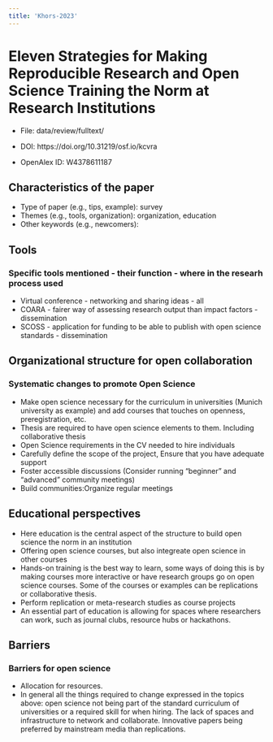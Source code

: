 ---
title: 'Khors-2023'
---

# Eleven Strategies for Making Reproducible Research and Open Science Training the Norm at Research Institutions

-   File: data/review/fulltext/

-   DOI: https://doi.org/10.31219/osf.io/kcvra

-   OpenAlex ID: W4378611187

## Characteristics of the paper

-   Type of paper (e.g., tips, example): survey
-   Themes (e.g., tools, organization): organization, education
-   Other keywords (e.g., newcomers):

## Tools

### Specific tools mentioned - their function - where in the researh process used

-   Virtual conference - networking and sharing ideas - all
-   COARA - fairer way of assessing research output than impact
    factors - dissemination
-   SCOSS - application for funding to be able to publish with open
    science standards - dissemination

## Organizational structure for open collaboration

### Systematic changes to promote Open Science

-   Make open science necessary for the curriculum in universities
    (Munich university as example) and add courses that touches on
    openness, preregistration, etc.
-   Thesis are required to have open science elements to them. Including
    collaborative thesis
-   Open Science requirements in the CV needed to hire individuals
-   Carefully define the scope of the project, Ensure that you have
    adequate support
-   Foster accessible discussions (Consider running "beginner" and
    "advanced" community meetings)
-   Build communities:Organize regular meetings

## Educational perspectives

-   Here education is the central aspect of the structure to build open
    science the norm in an institution
-   Offering open science courses, but also integreate open science in
    other courses
-   Hands-on training is the best way to learn, some ways of doing this
    is by making courses more interactive or have research groups go on
    open science courses. Some of the courses or examples can be
    replications or collaborative thesis.
-   Perform replication or meta-research studies as course projects
-   An essential part of education is allowing for spaces where
    researchers can work, such as journal clubs, resource hubs or
    hackathons.

## Barriers

### Barriers for open science

-   Allocation for resources.
-   In general all the things required to change expressed in the topics
    above: open science not being part of the standard curriculum of
    universities or a required skill for when hiring. The lack of spaces
    and infrastructure to network and collaborate. Innovative papers
    being preferred by mainstream media than replications.
